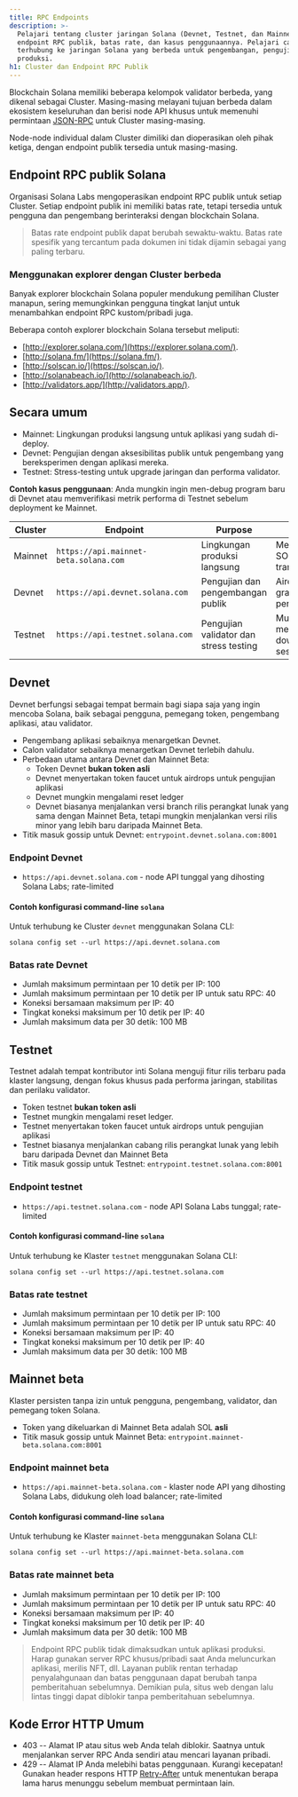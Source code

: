 ```yaml
---
title: RPC Endpoints
description: >-
  Pelajari tentang cluster jaringan Solana (Devnet, Testnet, dan Mainnet Beta),
  endpoint RPC publik, batas rate, dan kasus penggunaannya. Pelajari cara
  terhubung ke jaringan Solana yang berbeda untuk pengembangan, pengujian, dan
  produksi.
h1: Cluster dan Endpoint RPC Publik
---
```


Blockchain Solana memiliki beberapa kelompok validator berbeda, yang dikenal
sebagai Cluster. Masing-masing melayani tujuan berbeda dalam ekosistem
keseluruhan dan berisi node API khusus untuk memenuhi permintaan
[JSON-RPC](/docs/rpc/) untuk Cluster masing-masing.

Node-node individual dalam Cluster dimiliki dan dioperasikan oleh pihak ketiga,
dengan endpoint publik tersedia untuk masing-masing.

## Endpoint RPC publik Solana

Organisasi Solana Labs mengoperasikan endpoint RPC publik untuk setiap Cluster.
Setiap endpoint publik ini memiliki batas rate, tetapi tersedia untuk pengguna
dan pengembang berinteraksi dengan blockchain Solana.

> Batas rate endpoint publik dapat berubah sewaktu-waktu. Batas rate spesifik
> yang tercantum pada dokumen ini tidak dijamin sebagai yang paling terbaru.

### Menggunakan explorer dengan Cluster berbeda

Banyak explorer blockchain Solana populer mendukung pemilihan Cluster manapun,
sering memungkinkan pengguna tingkat lanjut untuk menambahkan endpoint RPC
kustom/pribadi juga.

Beberapa contoh explorer blockchain Solana tersebut meliputi:

- [http://explorer.solana.com/](https://explorer.solana.com/).
- [http://solana.fm/](https://solana.fm/).
- [http://solscan.io/](https://solscan.io/).
- [http://solanabeach.io/](http://solanabeach.io/).
- [http://validators.app/](http://validators.app/).

## Secara umum

- Mainnet: Lingkungan produksi langsung untuk aplikasi yang sudah di-deploy.
- Devnet: Pengujian dengan aksesibilitas publik untuk pengembang yang
  bereksperimen dengan aplikasi mereka.
- Testnet: Stress-testing untuk upgrade jaringan dan performa validator.

**Contoh kasus penggunaan**: Anda mungkin ingin men-debug program baru di Devnet
atau memverifikasi metrik performa di Testnet sebelum deployment ke Mainnet.

| **Cluster** | **Endpoint**                          | **Purpose**                            | **Notes**                           |
| ----------- | ------------------------------------- | -------------------------------------- | ----------------------------------- |
| Mainnet     | `https://api.mainnet-beta.solana.com` | Lingkungan produksi langsung           | Memerlukan SOL untuk transaksi      |
| Devnet      | `https://api.devnet.solana.com`       | Pengujian dan pengembangan publik      | Airdrop SOL gratis untuk pengujian  |
| Testnet     | `https://api.testnet.solana.com`      | Pengujian validator dan stress testing | Mungkin mengalami downtime sesekali |

## Devnet

Devnet berfungsi sebagai tempat bermain bagi siapa saja yang ingin mencoba
Solana, baik sebagai pengguna, pemegang token, pengembang aplikasi, atau
validator.

- Pengembang aplikasi sebaiknya menargetkan Devnet.
- Calon validator sebaiknya menargetkan Devnet terlebih dahulu.
- Perbedaan utama antara Devnet dan Mainnet Beta:
  - Token Devnet **bukan token asli**
  - Devnet menyertakan token faucet untuk airdrops untuk pengujian aplikasi
  - Devnet mungkin mengalami reset ledger
  - Devnet biasanya menjalankan versi branch rilis perangkat lunak yang sama
    dengan Mainnet Beta, tetapi mungkin menjalankan versi rilis minor yang lebih
    baru daripada Mainnet Beta.
- Titik masuk gossip untuk Devnet: `entrypoint.devnet.solana.com:8001`

### Endpoint Devnet

- `https://api.devnet.solana.com` - node API tunggal yang dihosting Solana Labs;
  rate-limited

#### Contoh konfigurasi command-line `solana`

Untuk terhubung ke Cluster `devnet` menggunakan Solana CLI:

```shell
solana config set --url https://api.devnet.solana.com
```

### Batas rate Devnet

- Jumlah maksimum permintaan per 10 detik per IP: 100
- Jumlah maksimum permintaan per 10 detik per IP untuk satu RPC: 40
- Koneksi bersamaan maksimum per IP: 40
- Tingkat koneksi maksimum per 10 detik per IP: 40
- Jumlah maksimum data per 30 detik: 100 MB

## Testnet

Testnet adalah tempat kontributor inti Solana menguji fitur rilis terbaru pada
klaster langsung, dengan fokus khusus pada performa jaringan, stabilitas dan
perilaku validator.

- Token testnet **bukan token asli**
- Testnet mungkin mengalami reset ledger.
- Testnet menyertakan token faucet untuk airdrops untuk pengujian aplikasi
- Testnet biasanya menjalankan cabang rilis perangkat lunak yang lebih baru
  daripada Devnet dan Mainnet Beta
- Titik masuk gossip untuk Testnet: `entrypoint.testnet.solana.com:8001`

### Endpoint testnet

- `https://api.testnet.solana.com` - node API Solana Labs tunggal; rate-limited

#### Contoh konfigurasi command-line `solana`

Untuk terhubung ke Klaster `testnet` menggunakan Solana CLI:

```shell
solana config set --url https://api.testnet.solana.com
```

### Batas rate testnet

- Jumlah maksimum permintaan per 10 detik per IP: 100
- Jumlah maksimum permintaan per 10 detik per IP untuk satu RPC: 40
- Koneksi bersamaan maksimum per IP: 40
- Tingkat koneksi maksimum per 10 detik per IP: 40
- Jumlah maksimum data per 30 detik: 100 MB

## Mainnet beta

Klaster persisten tanpa izin untuk pengguna, pengembang, validator, dan pemegang
token Solana.

- Token yang dikeluarkan di Mainnet Beta adalah SOL **asli**
- Titik masuk gossip untuk Mainnet Beta:
  `entrypoint.mainnet-beta.solana.com:8001`

### Endpoint mainnet beta

- `https://api.mainnet-beta.solana.com` - klaster node API yang dihosting Solana
  Labs, didukung oleh load balancer; rate-limited

#### Contoh konfigurasi command-line `solana`

Untuk terhubung ke Klaster `mainnet-beta` menggunakan Solana CLI:

```shell
solana config set --url https://api.mainnet-beta.solana.com
```

### Batas rate mainnet beta

- Jumlah maksimum permintaan per 10 detik per IP: 100
- Jumlah maksimum permintaan per 10 detik per IP untuk satu RPC: 40
- Koneksi bersamaan maksimum per IP: 40
- Tingkat koneksi maksimum per 10 detik per IP: 40
- Jumlah maksimum data per 30 detik: 100 MB

> Endpoint RPC publik tidak dimaksudkan untuk aplikasi produksi. Harap gunakan
> server RPC khusus/pribadi saat Anda meluncurkan aplikasi, merilis NFT, dll.
> Layanan publik rentan terhadap penyalahgunaan dan batas penggunaan dapat
> berubah tanpa pemberitahuan sebelumnya. Demikian pula, situs web dengan lalu
> lintas tinggi dapat diblokir tanpa pemberitahuan sebelumnya.

## Kode Error HTTP Umum

- 403 -- Alamat IP atau situs web Anda telah diblokir. Saatnya untuk menjalankan
  server RPC Anda sendiri atau mencari layanan pribadi.
- 429 -- Alamat IP Anda melebihi batas penggunaan. Kurangi kecepatan! Gunakan
  header respons HTTP
  [Retry-After](https://developer.mozilla.org/en-US/docs/Web/HTTP/Headers/Retry-After)
  untuk menentukan berapa lama harus menunggu sebelum membuat permintaan lain.
